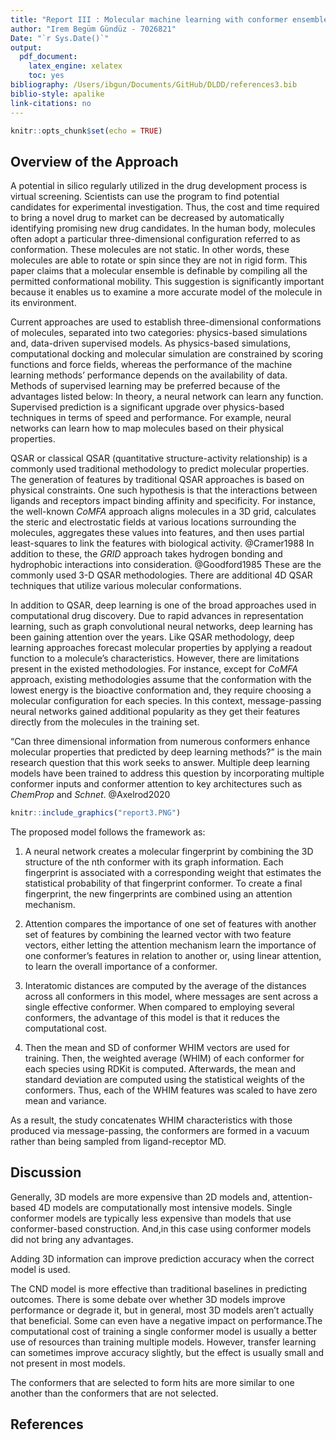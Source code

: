 ```yaml
---
title: "Report III : Molecular machine learning with conformer ensembles"
author: "Irem Begüm Gündüz - 7026821"
Date: "`r Sys.Date()`"
output:
  pdf_document:
    latex_engine: xelatex
    toc: yes
bibliography: /Users/ibgun/Documents/GitHub/DLDD/references3.bib
biblio-style: apalike
link-citations: no
---
```


```r
knitr::opts_chunk$set(echo = TRUE)
```

## Overview of the Approach 

A potential in silico regularly utilized in the drug development process is virtual screening. Scientists can use the program to find potential candidates for experimental investigation. Thus, the cost and time required to bring a novel drug to market can be decreased by automatically identifying promising new drug candidates. In the human body, molecules often adopt a particular three-dimensional configuration referred to as conformation. These molecules are not static. In other words, these molecules are able to rotate or spin since they are not in rigid form. This paper claims that a molecular ensemble is definable by compiling all the permitted conformational mobility. This suggestion is significantly important because it enables us to examine a more accurate model of the molecule in its environment. 


Current approaches are used to establish three-dimensional conformations of molecules, separated into two categories: physics-based simulations and, data-driven supervised models. As physics-based simulations, computational docking and molecular simulation are constrained by scoring functions and force fields, whereas the performance of the machine learning methods' performance depends on the availability of data. Methods of supervised learning may be preferred because of the advantages listed below: In theory, a neural network can learn any function. Supervised prediction is a significant upgrade over physics-based techniques in terms of speed and performance. For example, neural networks can learn how to map molecules based on their physical properties. 


 QSAR or classical QSAR (quantitative structure-activity relationship) is a commonly used traditional methodology to predict molecular properties. The generation of features by traditional QSAR approaches is based on physical constraints. One such hypothesis is that the interactions between ligands and receptors impact binding affinity and specificity. For instance, the well-known *CoMFA* approach aligns molecules in a 3D grid, calculates the steric and electrostatic fields at various locations surrounding the molecules, aggregates these values into features, and then uses partial least-squares to link the features with biological activity. @Cramer1988 In addition to these, the *GRID* approach takes hydrogen bonding and hydrophobic interactions into consideration. @Goodford1985 These are the commonly used 3-D QSAR methodologies. There are additional 4D QSAR techniques that utilize various molecular conformations.
 

In addition to QSAR, deep learning is one of the broad approaches used in computational drug discovery. Due to rapid advances in representation learning, such as graph convolutional neural networks, deep learning has been gaining attention over the years. Like QSAR methodology, deep learning approaches forecast molecular properties by applying a readout function to a molecule's characteristics. However, there are limitations present in the existed methodologies. For instance, except for *CoMFA* approach, existing methodologies assume that the conformation with the lowest energy is the bioactive conformation and, they require choosing a molecular configuration for each species. In this context, message-passing neural networks gained additional popularity as they get their features directly from the molecules in the training set. 

"Can three dimensional information from numerous conformers enhance molecular properties that predicted by deep learning methods?" is the main research question that this work seeks to answer. Multiple deep learning models have been trained to address this question by incorporating multiple conformer inputs and conformer attention to key architectures such as *ChemProp* and *Schnet*. @Axelrod2020

```r
knitr::include_graphics("report3.PNG")
```

The proposed model follows the framework as:

1. A neural network creates a molecular fingerprint by combining the 3D structure of the nth conformer with its graph information. Each fingerprint is associated with a corresponding weight that estimates the statistical probability of that fingerprint conformer. To create a final fingerprint, the new fingerprints are combined using an attention mechanism.

2.  Attention compares the importance of one set of features with another set of features by combining the learned vector with two feature vectors, either letting the attention mechanism learn the importance of one conformer's features in relation to another or, using linear attention, to learn the overall importance of a conformer.

3. Interatomic distances are computed by the average of the distances across all conformers in this model, where messages are sent across a single effective conformer. When compared to employing several conformers, the advantage of this model is that it reduces the computational cost.

4. Then the mean and SD of conformer WHIM vectors are used for training. Then, the weighted average (WHIM) of each conformer for each species using RDKit is computed. Afterwards,  the mean and standard deviation are computed using the statistical weights of the conformers. Thus, each of the WHIM features was scaled to have zero mean and variance. 

As a result, the study concatenates WHIM characteristics with those produced via message-passing, the conformers are formed in a vacuum rather than being sampled from ligand-receptor MD.

## Discussion

Generally, 3D models are more expensive than 2D models and, attention-based 4D models are computationally most intensive models. Single conformer models are typically less expensive than models that use conformer-based construction. And,in this case using conformer models did not bring any advantages.

Adding 3D information can improve prediction accuracy when the correct model is used.

The CND model is more effective than traditional baselines in predicting outcomes. There is some debate over whether 3D models improve performance or degrade it, but in general, most 3D models aren't actually that beneficial. Some can even have a negative impact on performance.The computational cost of training a single conformer model is usually a better use of resources than training multiple models. However, transfer learning can sometimes improve accuracy slightly, but the effect is usually small and not present in most models. 

The conformers that are selected to form hits are more similar to one another than the conformers that are not selected.


## References